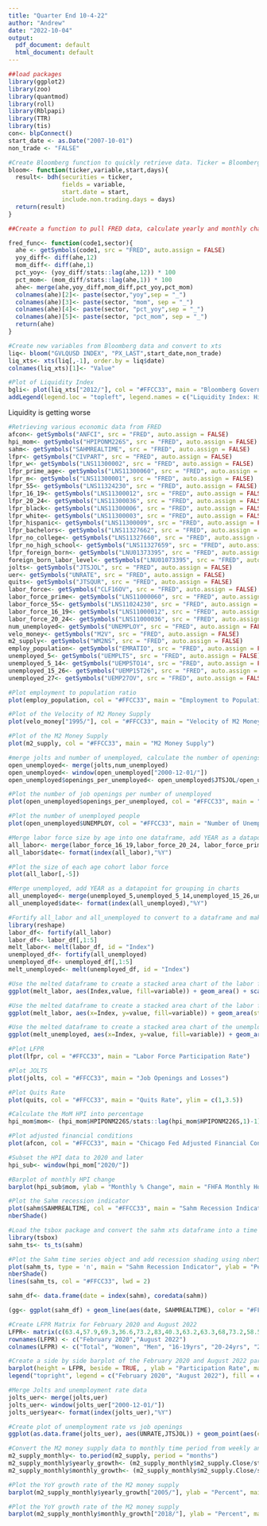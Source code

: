 ```yaml
---
title: "Quarter End 10-4-22"
author: "Andrew"
date: "2022-10-04"
output:
  pdf_document: default
  html_document: default
---
```


```r
##load packages
library(ggplot2)
library(zoo)
library(quantmod)
library(roll)
library(Rblpapi)
library(TTR)
library(tis)
con<- blpConnect()
start_date <- as.Date("2007-10-01")
non_trade <- "FALSE"
```

\newpage

```r
#Create Bloomberg function to quickly retrieve data. Ticker = Bloomberg ticker, variable = Bloomberg data field, start = start date of data, days = whether to include non-trading days
bloom<- function(ticker,variable,start,days){
  result<- bdh(securities = ticker,
               fields = variable,
               start.date = start,
               include.non.trading.days = days)
  return(result)
}
```

```r
##Create a function to pull FRED data, calculate yearly and monthly changes in actual and percentages, and rename columns

fred_func<- function(code1,sector){
  ahe <- getSymbols(code1, src = "FRED", auto.assign = FALSE)
  yoy_diff<- diff(ahe,12)
  mom_diff<- diff(ahe,1)
  pct_yoy<- (yoy_diff/stats::lag(ahe,12)) * 100
  pct_mom<- (mom_diff/stats::lag(ahe,1)) * 100
  ahe<- merge(ahe,yoy_diff,mom_diff,pct_yoy,pct_mom)
  colnames(ahe)[2]<- paste(sector,"yoy",sep = "_")
  colnames(ahe)[3]<- paste(sector, "mom", sep = "_")
  colnames(ahe)[4]<- paste(sector, "pct_yoy",sep = "_")
  colnames(ahe)[5]<- paste(sector, "pct_mom", sep = "_")
  return(ahe)
}
```

```r
#Create new variables from Bloomberg data and convert to xts
liq<- bloom("GVLQUSD INDEX", "PX_LAST",start_date,non_trade)
liq_xts<- xts(liq[,-1], order.by = liq$date)
colnames(liq_xts)[1]<- "Value"
```

```r
#Plot of Liquidity Index
bgli<- plot(liq_xts["2012/"], col = "#FFCC33", main = "Bloomberg Government Liquidity Index")
addLegend(legend.loc = "topleft", legend.names = c("Liquidity Index: Higher = Worse"),  ncol = 1,  fill = c("#FFCC33"))
```
Liquidity is getting worse

\newpage


```r
#Retrieving various economic data from FRED
afcon<- getSymbols("ANFCI", src = "FRED", auto.assign = FALSE)
hpi_mom<- getSymbols("HPIPONM226S", src = "FRED", auto.assign = FALSE)
sahm<- getSymbols("SAHMREALTIME", src = "FRED", auto.assign = FALSE)
lfpr<- getSymbols("CIVPART", src = "FRED", auto.assign = FALSE)
lfpr_w<- getSymbols("LNS11300002", src = "FRED", auto.assign = FALSE)
lfpr_prime_age<- getSymbols("LNS11300060", src = "FRED", auto.assign = FALSE)
lfpr_m<- getSymbols("LNS11300001", src = "FRED", auto.assign = FALSE)
lfpr_55<- getSymbols("LNS11324230", src = "FRED", auto.assign = FALSE)
lfpr_16_19<- getSymbols("LNS11300012", src = "FRED", auto.assign = FALSE)
lfpr_20_24<- getSymbols("LNS11300036", src = "FRED", auto.assign = FALSE)
lfpr_black<- getSymbols("LNS11300006", src = "FRED", auto.assign = FALSE)
lfpr_white<- getSymbols("LNS11300003", src = "FRED", auto.assign = FALSE)
lfpr_hispanic<- getSymbols("LNS11300009", src = "FRED", auto.assign = FALSE)
lfpr_bachelors<- getSymbols("LNS11327662", src = "FRED", auto.assign = FALSE)
lfpr_no_college<- getSymbols("LNS11327660", src = "FRED", auto.assign = FALSE)
lfpr_no_high_school<- getSymbols("LNS11327659", src = "FRED", auto.assign = FALSE)
lfpr_foreign_born<- getSymbols("LNU01373395", src = "FRED", auto.assign = FALSE)
foreign_born_labor_level<- getSymbols("LNU01073395", src = "FRED", auto.assign = FALSE)
jolts<- getSymbols("JTSJOL", src = "FRED", auto.assign = FALSE)
uer<- getSymbols("UNRATE", src = "FRED", auto.assign = FALSE)
quits<- getSymbols("JTSQUR", src = "FRED", auto.assign = FALSE)
labor_force<- getSymbols("CLF16OV", src = "FRED", auto.assign = FALSE)
labor_force_prime<- getSymbols("LNS11000060", src = "FRED", auto.assign = FALSE)
labor_force_55<- getSymbols("LNS11024230", src = "FRED", auto.assign = FALSE)
labor_force_16_19<- getSymbols("LNS11000012", src = "FRED", auto.assign = FALSE)
labor_force_20_24<- getSymbols("LNS11000036", src = "FRED", auto.assign = FALSE)
num_unemployed<- getSymbols("UNEMPLOY", src = "FRED", auto.assign = FALSE)
velo_money<- getSymbols("M2V", src = "FRED", auto.assign = FALSE)
m2_supply<- getSymbols("WM2NS", src = "FRED", auto.assign = FALSE)
employ_population<- getSymbols("EMRATIO", src = "FRED", auto.assign = FALSE)
unemployed_5<- getSymbols("UEMPLT5", src = "FRED", auto.assign = FALSE)
unemployed_5_14<- getSymbols("UEMP5TO14", src = "FRED", auto.assign = FALSE)
unemployed_15_26<- getSymbols("UEMP15T26", src = "FRED", auto.assign = FALSE)
unemployed_27<- getSymbols("UEMP27OV", src = "FRED", auto.assign = FALSE)
```

```r
#Plot employment to population ratio
plot(employ_population, col = "#FFCC33", main = "Employment to Population Ratio")
```


```r
#Plot of the Velocity of M2 Money Supply
plot(velo_money["1995/"], col = "#FFCC33", main = "Velocity of M2 Money Supply")
```
```r
#Plot of the M2 Money Supply
plot(m2_supply, col = "#FFCC33", main = "M2 Money Supply")
```


```r
#merge jolts and number of unemployed, calculate the number of openings per number of unemployed
open_unemployed<- merge(jolts,num_unemployed)
open_unemployed<- window(open_unemployed["2000-12-01/"])
open_unemployed$openings_per_unemployed<- open_unemployed$JTSJOL/open_unemployed$UNEMPLOY
```

```r
#Plot the number of job openings per number of unemployed
plot(open_unemployed$openings_per_unemployed, col = "#FFCC33", main = "Job Openings Per Unemployed", ylim = c(0,2.5))
```
```r
#Plot the number of unemployed people
plot(open_unemployed$UNEMPLOY, col = "#FFCC33", main = "Number of Unemployed", ylim = c(5000,25000))
```


```r
#Merge labor force size by age into one dataframe, add YEAR as a datapoint for grouping in charts
all_labor<- merge(labor_force_16_19,labor_force_20_24, labor_force_prime,labor_force_55)
all_labor$date<- format(index(all_labor),"%Y")
```

```r
#Plot the size of each age cohort labor force
plot(all_labor[,-5])
```
```r
#Merge unemployed, add YEAR as a datapoint for grouping in charts
all_unemployed<- merge(unemployed_5,unemployed_5_14,unemployed_15_26,unemployed_27)
all_unemployed$date<- format(index(all_unemployed),"%Y")
```

```r
#Fortify all_labor and all_unemployed to convert to a dataframe and make date a new variable.  Melt the dataframe into long format for easier grouping
library(reshape)
labor_df<- fortify(all_labor)
labor_df<- labor_df[,1:5]
melt_labor<- melt(labor_df, id = "Index")
unemployed_df<- fortify(all_unemployed)
unemployed_df<- unemployed_df[,1:5]
melt_unemployed<- melt(unemployed_df, id = "Index")
```

```r
#Use the melted dataframe to create a stacked area chart of the labor force size by age group
ggplot(melt_labor, aes(Index,value, fill=variable)) + geom_area() + scale_fill_discrete(labels = c("16-19", "20-24", "25-54", "55+"), name = "Age Group") + ggtitle("US Labor Force Size by Age") + theme_bw() + labs(x = "Date", y = "Thousands Employed") 
```

```r
#Use the melted dataframe to create a stacked area chart of the labor force size by age group
ggplot(melt_labor, aes(x=Index, y=value, fill=variable)) + geom_area(stat="identity") + scale_fill_manual(values = c("#FFCC33","gray","#3366cc","lightblue"),labels = c("16-19", "20-24", "25-54", "55+"), name = "Age Group") + ggtitle("US Labor Force Size by Age") + theme_bw() + labs(x = "Date", y = "Thousands Employed")
```

```r
#Use the melted dataframe to create a stacked area chart of the unemployed by weeks duration
ggplot(melt_unemployed, aes(x=Index, y=value, fill=variable)) + geom_area(stat="identity") + scale_fill_manual(values = c("#FFCC33","gray","#3366cc","lightblue"),labels = c("< 5 weeks", "5-14 weeks", "15-26 weeks", "27+"), name = "Unemployed") + ggtitle("Total Unemployed by Duration") + theme_bw() + labs(x = "Date", y = "Thousands Unemployed")
```

```r
#Plot LFPR
plot(lfpr, col = "#FFCC33", main = "Labor Force Participation Rate")
```
```r
#Plot JOLTS
plot(jolts, col = "#FFCC33", main = "Job Openings and Losses")
```
```r
#Plot Quits Rate
plot(quits, col = "#FFCC33", main = "Quits Rate", ylim = c(1,3.5))
```


```r
#Calculate the MoM HPI into percentage
hpi_mom$mom<- (hpi_mom$HPIPONM226S/stats::lag(hpi_mom$HPIPONM226S,1)-1)*100
```


```r
#Plot adjusted financial conditions
plot(afcon, col = "#FFCC33", main = "Chicago Fed Adjusted Financial Conditions")
```


```r
#Subset the HPI data to 2020 and later
hpi_sub<- window(hpi_mom["2020/"])
```

```r
#Barplot of monthly HPI change
barplot(hpi_sub$mom, ylab = "Monthly % Change", main = "FHFA Monthly Home Price Change %", col = "#FFCC33", cex.names = 0.75, las = 2, ylim = c(-1,2))
```
```r
#Plot the Sahm recession indicator
plot(sahm$SAHMREALTIME, col = "#FFCC33", main = "Sahm Recession Indicator", ylab = "Percent Above Unemployment Rate Low")
nberShade()

```

```r
#Load the tsbox package and convert the sahm xts dataframe into a time series object
library(tsbox)
sahm_ts<- ts_ts(sahm)
```

```r
#Plot the Sahm time series object and add recession shading using nberShade
plot(sahm_ts, type = 'n', main = "Sahm Recession Indicator", ylab = "Percent Above Unemployment 12M Low", xlab = "Date")
nberShade()
lines(sahm_ts, col = "#FFCC33", lwd = 2)
```


```r
sahm_df<- data.frame(date = index(sahm), coredata(sahm))
```

```r
(gg<- ggplot(sahm_df) + geom_line(aes(date, SAHMREALTIME), color = "#FFCC33") + theme_light() + labs(x = "Date", y = "Percent Above Unemployment Low") + ggtitle("Sahm Recession Indicator"))
```

```r
#Create LFPR Matrix for February 2020 and August 2022
LFPR<- matrix(c(63.4,57.9,69.3,36.6,73.2,83,40.3,63.2,63.3,68,73.2,58.5,47.6,66.9,62.4,57.1,67.8,37.7,70.3,82.8,38.6,61.8,62.1,66.8,73.1,56.4,45.4,66.5),nrow = 2, ncol = 14,byrow=TRUE)
rownames(LFPR) <- c("February 2020","August 2022")
colnames(LFPR) <- c("Total", "Women", "Men", "16-19yrs", "20-24yrs", "25-54yrs", "55+", "Black", "White", "Hispanic", "Bachelors Degree", "High School", "No High School", "Foreign Born")
```

```r
#Create a side by side barplot of the February 2020 and August 2022 participation rates
barplot(height = LFPR, beside = TRUE, , ylab = "Participation Rate", main = "Participation Rate by Demographic", col = c("#FFCC33","#3366cc"), cex.names = 0.55, las = 2, ylim = c(0,100))
legend("topright", legend = c("February 2020", "August 2022"), fill = c("#FFCC33", "#3366cc"))
```
```r
#Merge Jolts and unemployment rate data
jolts_uer<- merge(jolts,uer)
jolts_uer<- window(jolts_uer["2000-12-01/"])
jolts_uer$year<- format(index(jolts_uer),"%Y")
```


```r
#Create plot of unemployment rate vs job openings
ggplot(as.data.frame(jolts_uer), aes(UNRATE,JTSJOL)) + geom_point(aes(color = year)) + ylab("Job Openings") + xlab("U3 Unemployment Rate") + geom_smooth(method = "loess") + ggtitle("Beveridge Curve: Unemployment vs. Job Openings") + theme_bw()
```

```r
#Convert the M2 money supply data to monthly time period from weekly and calculate the YoY growth rate
m2_supply_monthly<- to.period(m2_supply, period = "months")
m2_supply_monthly$yearly_growth<- (m2_supply_monthly$m2_supply.Close/stats::lag(m2_supply_monthly$m2_supply.Close,12)-1)*100
m2_supply_monthly$monthly_growth<- (m2_supply_monthly$m2_supply.Close/stats::lag(m2_supply_monthly$m2_supply.Close,1)-1)*100
```

```r
#Plot the YoY growth rate of the M2 money supply
barplot(m2_supply_monthly$yearly_growth["2005/"], ylab = "Percent", main = "YoY % Change in M2 Money Supply", col = "#FFCC33", cex.names = 0.75, las = 2)
```


```r
#Plot the YoY growth rate of the M2 money supply
barplot(m2_supply_monthly$monthly_growth["2018/"], ylab = "Percent", main = "MoM % Change in M2 Money Supply", col = "#FFCC33", cex.names = 0.75, las = 2, ylim = c(-2,10))
```






